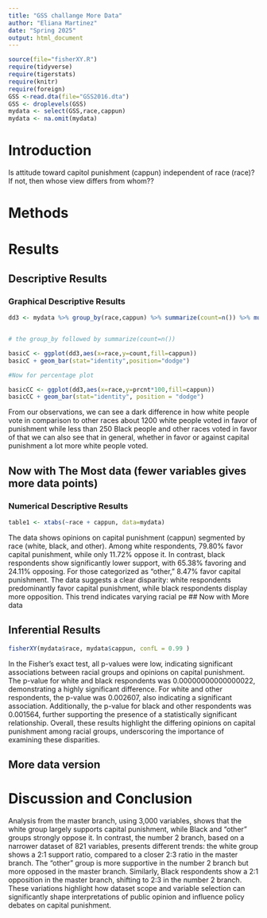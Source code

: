 ```yaml
---
title: "GSS challange More Data"
author: "Eliana Martinez"
date: "Spring 2025"
output: html_document
---
```







```r
source(file="fisherXY.R")
require(tidyverse)
require(tigerstats)
require(knitr)
require(foreign)
GSS <-read.dta(file="GSS2016.dta")
GSS <- droplevels(GSS)
mydata <- select(GSS,race,cappun)
mydata <- na.omit(mydata)
```

# Introduction

<!--In this section you explain what you are trying to show.  Where did the data come from?  What is the research or other question you are trying to answer?.  If you skimp in this section expect to be marked down in your grade. Paint a picture of the project a couple of paragraphs is expected!-->

Is attitude toward capitol punishment (cappun) independent of race (race)?
If not, then whose view differs from whom??

# Methods

<!--Decide on your methods:  use "variable analysis" or other appropriate descriptors.  Make sure to choose at least one graphical method and at least one numerical method. Discuss what data manipulations may be needed for example subsetting or other binning procedures and what sort of graphical displays and inferential tools will be used!-->

# Results

<!--Divide this section into two sub-sections:  One for your descriptive  results and one for your inferential results.!-->

## Descriptive Results

### Graphical Descriptive Results

<!--Graphical results here.  Make sure to show your code.  Provide appropriate labels for axes, giving units if possible, and provide a good title for the graph, too.  Use the graphical results to describe the patterns if any that exist in the data as focused toward the research question. Bottom line is to explain the features of the graph that are relevant to conforming or departing to what is expected by your null hypothesis !-->

```r
dd3 <- mydata %>% group_by(race,cappun) %>% summarize(count=n()) %>% mutate(prcnt=count/sum(count))


# the group_by followed by summarize(count=n())

basicC <- ggplot(dd3,aes(x=race,y=count,fill=cappun))
basicC + geom_bar(stat="identity",position="dodge")

#Now for percentage plot

basicCC <- ggplot(dd3,aes(x=race,y=prcnt*100,fill=cappun)) 
basicCC + geom_bar(stat="identity", position = "dodge")
```
From our observations, we can see a dark difference in how white people vote in comparison to other races about 1200 white people voted in favor of punishment while less than 250 Black people and other races voted in favor of that we can also see that in general, whether in favor or against capital punishment a lot more white people voted.

## Now with The Most data (fewer variables gives more data points)



### Numerical Descriptive Results

<!--Numerical results go here. Use the numerical results to describe the patterns if any that exist in the data as focused toward the research question!-->

 
```r
table1 <- xtabs(~race + cappun, data=mydata)
```
The data shows opinions on capital punishment (cappun) segmented by race (white, black, and other). Among white respondents, 79.80% favor capital punishment, while only 11.72% oppose it. In contrast, black respondents show significantly lower support, with 65.38% favoring and 24.11% opposing. For those categorized as "other," 8.47% favor capital punishment. The data suggests a clear disparity: white respondents predominantly favor capital punishment, while black respondents display more opposition. This trend indicates varying racial pe
## Now with More data



## Inferential Results

<!--State hypothesis clearly.  Make sure your discussion of the inferential test covers all the aspects that the test output produces, such as test statistic, p-value etc.  Make a decision about the null hypothesis, explain the assumptions on which the selected test/procedure was based, and why the chosen procedure satisfys the assumptions and is appropriate to answer the research question!-->


```r
fisherXY(mydata$race, mydata$cappun, confL = 0.99 )
```

In the Fisher's exact test, all p-values were low, indicating significant associations between racial groups and opinions on capital punishment. The p-value for white and black respondents was 0.00000000000000022, demonstrating a highly significant difference. For white and other respondents, the p-value was 0.002607, also indicating a significant association. Additionally, the p-value for black and other respondents was 0.001564, further supporting the presence of a statistically significant relationship. Overall, these results highlight the differing opinions on capital punishment among racial groups, underscoring the importance of examining these disparities.

## More data version


# Discussion and Conclusion

<!--Discussion and conclusion here.  If you found a relationship be sure to consider whether the relationship occurs because one of the variavbles causes the other, or whether they perhasps are related for some other reason.  Watch the chapter 6 videos from the GeorgeTown videos collection.!-->
Analysis from the master branch, using 3,000 variables, shows that the white group largely supports capital punishment, while Black and "other" groups strongly oppose it. In contrast, the number 2 branch, based on a narrower dataset of 821 variables, presents different trends: the white group shows a 2:1 support ratio, compared to a closer 2:3 ratio in the master branch. The “other” group is more supportive in the number 2 branch but more opposed in the master branch. Similarly, Black respondents show a 2:1 opposition in the master branch, shifting to 2:3 in the number 2 branch. These variations highlight how dataset scope and variable selection can significantly shape interpretations of public opinion and influence policy debates on capital punishment. 
